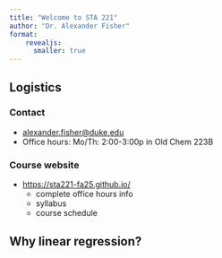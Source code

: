 ```yaml
---
title: "Welcome to STA 221"
author: "Dr. Alexander Fisher"
format: 
    revealjs:
      smaller: true
---
```


## Logistics

### Contact 

-   [alexander.fisher\@duke.edu](alexander.fisher@duke.edu)
-   Office hours: Mo/Th: 2:00-3:00p in Old Chem 223B

### Course website

- [https://sta221-fa25.github.io/](https://sta221-fa25.github.io/)
  - complete office hours info
  - syllabus
  - course schedule
  
  
## Why linear regression?



 